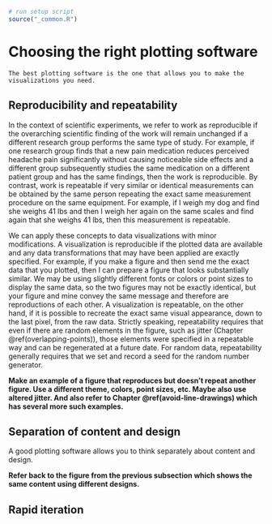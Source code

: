 ```r
# run setup script
source("_common.R")
```

# Choosing the right plotting software


```block
The best plotting software is the one that allows you to make the visualizations you need.
```




## Reproducibility and repeatability

In the context of scientific experiments, we refer to work as reproducible if the overarching scientific finding of the work will remain unchanged if a different research group performs the same type of study. For example, if one research group finds that a new pain medication reduces perceived headache pain significantly without causing noticeable side effects and a different group subsequently studies the same medication on a different patient group and has the same findings, then the work is reproducible. By contrast, work is repeatable if very similar or identical measurements can be obtained by the same person repeating the exact same measurement procedure on the same equipment. For example, if I weigh my dog and find she weighs 41 lbs and then I weigh her again on the same scales and find again that she weighs 41 lbs, then this measurement is repeatable.


We can apply these concepts to data visualizations with minor modifications. A visualization is reproducible if the plotted data are available and any data transformations that may have been applied are exactly specified. For example, if you make a figure and then send me the exact data that you plotted, then I can prepare a figure that looks substantially similar. We may be using slightly different fonts or colors or point sizes to display the same data, so the two figures may not be exactly identical, but your figure and mine convey the same message and therefore are reproductions of each other. A visualization is repeatable, on the other hand, if it is possible to recreate the exact same visual appearance, down to the last pixel, from the raw data. Strictly speaking, repeatability requires that even if there are random elements in the figure, such as jitter (Chapter \@ref(overlapping-points)), those elements were specified in a repeatable way and can be regenerated at a future date. For random data, repeatability generally requires that we set and record a seed for the random number generator.

**Make an example of a figure that reproduces but doesn't repeat another figure. Use a different theme, colors, point sizes, etc. Maybe also use altered jitter. And also refer to Chapter \@ref(avoid-line-drawings) which has several more such examples.**


## Separation of content and design

A good plotting software allows you to think separately about content and design. 

**Refer back to the figure from the previous subsection which shows the same content using different designs.**

## Rapid iteration
